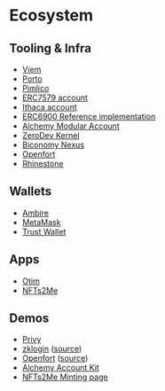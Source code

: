 # Ecosystem

## Tooling & Infra

- [Viem](https://viem.sh)
- [Porto](https://github.com/ithacaxyz/porto)
- [Pimlico](https://docs.pimlico.io/guides/eip7702/demo)
- [ERC7579 account](https://github.com/erc7579/erc7579-implementation)
- [Ithaca account](https://github.com/ithacaxyz/account)
- [ERC6900 Reference implementation](https://github.com/erc6900/reference-implementation)
- [Alchemy Modular Account](https://github.com/alchemyplatform/modular-account)
- [ZeroDev Kernel](https://docs.zerodev.app/)
- [Biconomy Nexus](https://docs.biconomy.io)
- [Openfort](https://github.com/openfort-xyz/openfort-7702-delegator)
- [Rhinestone](https://docs.rhinestone.dev)


## Wallets

- [Ambire](https://www.ambire.com)
- [MetaMask](https://metamask.io)
- [Trust Wallet](https://trustwallet.com)

## Apps

- [Otim](https://otim.com)
- [NFTs2Me](https://nfts2me.com)

## Demos

- [Privy](https://x.com/privy_io/status/1867249205133373905)
- [zklogin](https://x.com/oleh_bc/status/1862376837621665921) ([source](https://github.com/shield-labs-xyz/zklogin/pull/2))
- [Openfort](https://7702.openfort.xyz) ([source](https://github.com/openfort-xyz/sample-7702-delegator))
- [Alchemy Account Kit](https://x.com/AdamEgyed1/status/1886833087432081442)
- [NFTs2Me Minting page](https://one-click-wonders.testnet.nfts2.me/)
